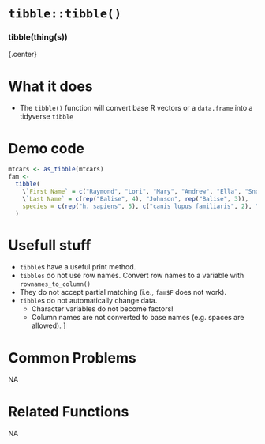 # [`tibble::tibble()`]{.blue}
 
 
### [tibble]{.blue}(thing(s))
{.center} 
 
# What it does 

+  The [`tibble()`]{.blue} function will convert base R vectors or a `data.frame` into a tidyverse `tibble`
  
 
# Demo code 

```r
mtcars <- as_tibble(mtcars)
fam <-
  tibble(
    \`First Name` = c("Raymond", "Lori", "Mary", "Andrew", "Ella", "Snowy", "Mia", "Crab"),
    \`Last Name` = c(rep("Balise", 4), "Johnson", rep("Balise", 3)),
    species = c(rep("h. sapiens", 5), c("canis lupus familiaris", 2), "anomuran decapod crustaceans")
  )
```
  
 
# Usefull stuff 

+ `tibble`s have a useful print method.
+ `tibbles` do not use row names.  Convert row names to a variable with `rownames_to_column()`
+ They do not accept partial matching (i.e., `fam$F` does not work).
+ `tibble`s do not automatically change data.
  + Character variables do not become factors!
  + Column names are not converted to base names (e.g. spaces are allowed). 
]
  
 
# Common Problems 
NA  
 
# Related Functions 
NA  

